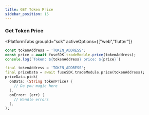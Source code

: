 ```yaml
---
title: GET Token Price
sidebar_position: 15
---
```



### Get Token Price

<PlatformTabs
	groupId="sdk"
	activeOptions={["web","flutter"]}
>
<PlatformTabItem value="web">

```typescript
const tokenAddress = 'TOKEN_ADDRESS';
const price = await fuseSDK.tradeModule.price(tokenAddress);
console.log(`Token: ${tokenAddress} price: ${price}`)
```

</PlatformTabItem>

<PlatformTabItem value="flutter">

```dart
final tokenAddress = 'TOKEN_ADDRESS';
final priceData = await fuseSDK.tradeModule.price(tokenAddress);
priceData.pick(
  onData: (String tokenPrice) {
    // Do you magic here
  },
  onError: (err) {
    // Handle errors
  },
);
```

</PlatformTabItem>
</PlatformTabs>
